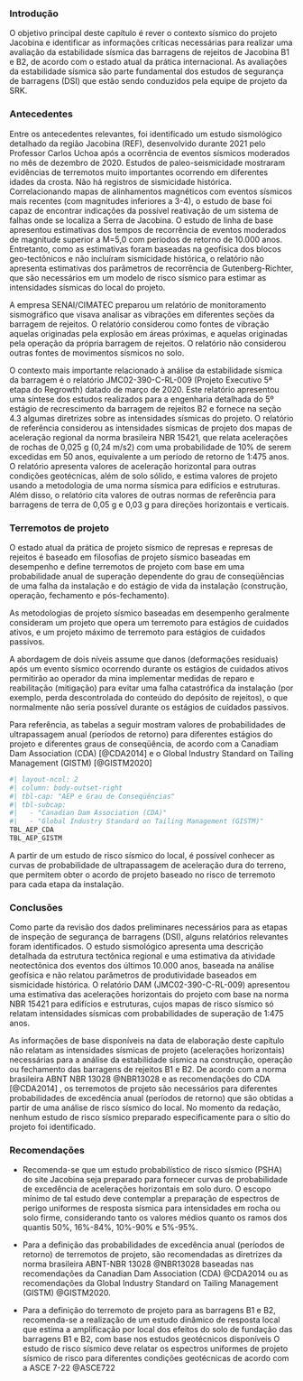 ### Introdução

O objetivo principal deste capítulo é rever o contexto sísmico do projeto Jacobina e identificar as informações críticas necessárias para realizar uma avaliação da estabilidade sísmica das barragens de rejeitos de Jacobina B1 e B2, de acordo com o estado atual da prática internacional. As avaliações da estabilidade sísmica são parte fundamental dos estudos de segurança de barragens (DSI) que estão sendo conduzidos pela equipe de projeto da SRK.

### Antecedentes {.unnumbered}

Entre os antecedentes relevantes, foi identificado um estudo sismológico detalhado da região Jacobina (REF), desenvolvido durante 2021 pelo Professor Carlos Uchoa após a ocorrência de eventos sísmicos moderados no mês de dezembro de 2020. Estudos de paleo-seismicidade mostraram evidências de terremotos muito importantes ocorrendo em diferentes idades da crosta. Não há registros de sismicidade histórica. Correlacionando mapas de alinhamentos magnéticos com eventos sísmicos mais recentes (com magnitudes inferiores a 3-4), o estudo de base foi capaz de encontrar indicações da possível reativação de um sistema de falhas onde se localiza a Serra de Jacobina. O estudo de linha de base apresentou estimativas dos tempos de recorrência de eventos moderados de magnitude superior a M=5,0 com períodos de retorno de 10.000 anos. Entretanto, como as estimativas foram baseadas na geofísica dos blocos geo-tectônicos e não incluíram sismicidade histórica, o relatório não apresenta estimativas dos parâmetros de recorrência de Gutenberg-Richter, que são necessários em um modelo de risco sísmico para estimar as intensidades sísmicas do local do projeto.

A empresa SENAI/CIMATEC preparou um relatório de monitoramento sismográfico que visava analisar as vibrações em diferentes seções da barragem de rejeitos. O relatório considerou como fontes de vibração aquelas originadas pela explosão em áreas próximas, e aquelas originadas pela operação da própria barragem de rejeitos. O relatório não considerou outras fontes de movimentos sísmicos no solo.

O contexto mais importante relacionado à análise da estabilidade sísmica da barragem é o relatório JMC02-390-C-RL-009 (Projeto Executivo 5ª etapa do Regrowth) datado de março de 2020. Este relatório apresentou uma síntese dos estudos realizados para a engenharia detalhada do 5º estágio de recrescimento da barragem de rejeitos B2 e fornece na seção 4.3 algumas diretrizes sobre as intensidades sísmicas do projeto. O relatório de referência considerou as intensidades sísmicas de projeto dos mapas de aceleração regional da norma brasileira NBR 15421, que relata acelerações de rochas de 0,025 g (0,24 m/s2) com uma probabilidade de 10% de serem excedidas em 50 anos, equivalente a um período de retorno de 1:475 anos. O relatório apresenta valores de aceleração horizontal para outras condições geotécnicas, além de solo sólido, e estima valores de projeto usando a metodologia de uma norma sísmica para edifícios e estruturas. Além disso, o relatório cita valores de outras normas de referência para barragens de terra de 0,05 g e 0,03 g para direções horizontais e verticais.

### Terremotos de projeto

O estado atual da prática de projeto sísmico de represas e represas de rejeitos é baseado em filosofias de projeto sísmico baseadas em desempenho e define terremotos de projeto com base em uma probabilidade anual de superação dependente do grau de conseqüências de uma falha da instalação e do estágio de vida da instalação (construção, operação, fechamento e pós-fechamento).

As metodologias de projeto sísmico baseadas em desempenho geralmente consideram um projeto que opera um terremoto para estágios de cuidados ativos, e um projeto máximo de terremoto para estágios de cuidados passivos.

A abordagem de dois níveis assume que danos (deformações residuais) após um evento sísmico ocorrendo durante os estágios de cuidados ativos permitirão ao operador da mina implementar medidas de reparo e reabilitação (mitigação) para evitar uma falha catastrófica da instalação (por exemplo, perda descontrolada do conteúdo do depósito de rejeitos), o que normalmente não seria possível durante os estágios de cuidados passivos.

Para referência, as tabelas a seguir mostram valores de probabilidades de ultrapassagem anual (períodos de retorno) para diferentes estágios do projeto e diferentes graus de conseqüência, de acordo com a Canadiam Dam Association (CDA) [@CDA2014] e o Global Industry Standard on Tailing Management (GISTM) [@GISTM2020]

```r
#| layout-ncol: 2
#| column: body-outset-right
#| tbl-cap: "AEP e Grau de Conseqüências"
#| tbl-subcap: 
#|   - "Canadian Dam Association (CDA)"
#|   - "Global Industry Standard on Tailing Management (GISTM)"
TBL_AEP_CDA
TBL_AEP_GISTM
```

A partir de um estudo de risco sísmico do local, é possível conhecer as curvas de probabilidade de ultrapassagem de aceleração dura do terreno, que permitem obter o acordo de projeto baseado no risco de terremoto para cada etapa da instalação.

### Conclusões

Como parte da revisão dos dados preliminares necessários para as etapas de inspeção de segurança de barragens (DSI), alguns relatórios relevantes foram identificados. O estudo sismológico apresenta uma descrição detalhada da estrutura tectônica regional e uma estimativa da atividade neotectônica dos eventos dos últimos 10.000 anos, baseada na análise geofísica e não relatou parâmetros de produtividade baseados em sismicidade histórica. O relatório DAM (JMC02-390-C-RL-009) apresentou uma estimativa das acelerações horizontais do projeto com base na norma NBR 15421 para edifícios e estruturas, cujos mapas de risco sísmico só relatam intensidades sísmicas com probabilidades de superação de 1:475 anos.

As informações de base disponíveis na data de elaboração deste capítulo não relatam as intensidades sísmicas de projeto (acelerações horizontais) necessárias para a análise da estabilidade sísmica na construção, operação ou fechamento das barragens de rejeitos B1 e B2. De acordo com a norma brasileira ABNT NBR 13028 @NBR13028 e as recomendações do CDA [@CDA2014] , os terremotos de projeto são necessários para diferentes probabilidades de excedência anual (períodos de retorno) que são obtidas a partir de uma análise de risco sísmico do local. No momento da redação, nenhum estudo de risco sísmico preparado especificamente para o sítio do projeto foi identificado.

### Recomendações

-   Recomenda-se que um estudo probabilístico de risco sísmico (PSHA) do site Jacobina seja preparado para fornecer curvas de probabilidade de excedência de acelerações horizontais em solo duro. O escopo mínimo de tal estudo deve contemplar a preparação de espectros de perigo uniformes de resposta sísmica para intensidades em rocha ou solo firme, considerando tanto os valores médios quanto os ramos dos quantis 50%, 16%-84%, 10%-90% e 5%-95%.

-   Para a definição das probabilidades de excedência anual (períodos de retorno) de terremotos de projeto, são recomendadas as diretrizes da norma brasileira ABNT-NBR 13028 @NBR13028 baseadas nas recomendações da Canadian Dam Association (CDA) @CDA2014 ou as recomendações da Global Industry Standard on Tailing Management (GISTM) @GISTM2020.

-   Para a definição do terremoto de projeto para as barragens B1 e B2, recomenda-se a realização de um estudo dinâmico de resposta local que estima a amplificação por local dos efeitos do solo de fundação das barragens B1 e B2, com base nos estudos geotécnicos disponíveis O estudo de risco sísmico deve relatar os espectros uniformes de projeto sísmico de risco para diferentes condições geotécnicas de acordo com a ASCE 7-22 @ASCE722
